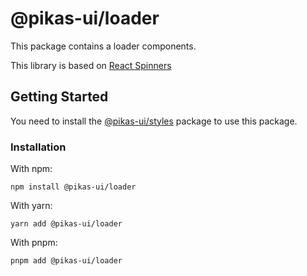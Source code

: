 

# @pikas-ui/loader

This package contains a loader components.

This library is based on [React Spinners](https://www.davidhu.io/react-spinners/)

## Getting Started

You need to install the <a href={stylesLink}>@pikas-ui/styles</a> package to use this package.

### Installation

With npm:

```
npm install @pikas-ui/loader
```

With yarn:

```
yarn add @pikas-ui/loader
```

With pnpm:

```
pnpm add @pikas-ui/loader
```
